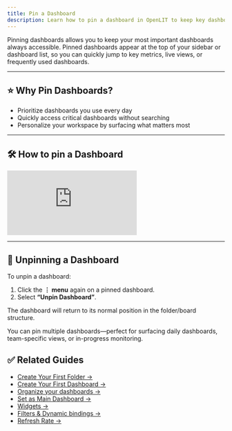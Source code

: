 ```yaml
---
title: Pin a Dashboard
description: Learn how to pin a dashboard in OpenLIT to keep key dashboards easily accessible at the top of your list.
---
```


Pinning dashboards allows you to keep your most important dashboards always accessible. Pinned dashboards appear at the top of your sidebar or dashboard list, so you can quickly jump to key metrics, live views, or frequently used dashboards.

---

## ⭐ Why Pin Dashboards?

- Prioritize dashboards you use every day
- Quickly access critical dashboards without searching
- Personalize your workspace by surfacing what matters most

---

## 🛠️ How to pin a Dashboard
<iframe className="w-full aspect-video" src="https://www.youtube.com/embed/SIQCU8eU5IQ?list=PLgErWFh-dyiGp9yUDnnx67wHEeNqzzMXZ" title="How to Pin a Dashboard on Openlit – Quick Access to Key Dashboards" frameborder="0" allow="accelerometer; autoplay; clipboard-write; encrypted-media; gyroscope; picture-in-picture; web-share" referrerpolicy="strict-origin-when-cross-origin" allowfullscreen></iframe>

---

## 🔄 Unpinning a Dashboard

To unpin a dashboard:

1. Click the **⋮ menu** again on a pinned dashboard.
2. Select **“Unpin Dashboard”**.

The dashboard will return to its normal position in the folder/board structure.

<Tip>
You can pin multiple dashboards—perfect for surfacing daily dashboards, team-specific views, or in-progress monitoring.
</Tip>

## ✅ Related Guides

- [Create Your First Folder →](/latest/openlit/dashboards/create-your-first-folder)  
- [Create Your First Dashboard →](/latest/openlit/dashboards/create-your-first-dashboard)  
- [Organize your dashboards →](/latest/openlit/dashboards/organize-your-dashboards)   
- [Set as Main Dashboard →](/latest/openlit/dashboards/set-as-main-dashboard)  
- [Widgets →](/latest/openlit/dashboards/widgets/introduction)  
- [Filters & Dynamic bindings →](/latest/openlit/dashboards/use-filters-and-dynamic-bindings)
- [Refresh Rate →](/latest/openlit/dashboards/auto-refresh-and-time-interval)
